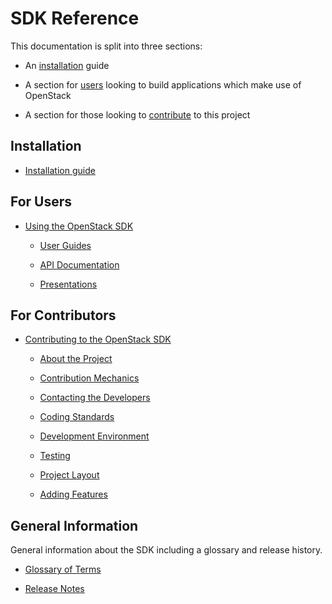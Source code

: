 # SDK Reference

This documentation is split into three sections:

* An [installation](https://docs.openstack.org/openstacksdk/zed/install/index.html) guide

* A section for [users](https://docs.openstack.org/openstacksdk/zed/user/index.html) looking to build applications which make use of OpenStack

* A section for those looking to [contribute](https://docs.openstack.org/openstacksdk/zed/contributor/index.html) to this project

## Installation

* [Installation guide](https://docs.openstack.org/openstacksdk/zed/install/index.html)

## For Users

* [Using the OpenStack SDK](https://docs.openstack.org/openstacksdk/zed/user/index.html)

  * [User Guides](https://docs.openstack.org/openstacksdk/zed/user/index.html#user-guides)

  * [API Documentation](https://docs.openstack.org/openstacksdk/zed/user/index.html#api-documentation)

  * [Presentations](https://docs.openstack.org/openstacksdk/zed/user/index.html#presentations)

## For Contributors

* [Contributing to the OpenStack SDK](https://docs.openstack.org/openstacksdk/zed/contributor/index.html)

  * [About the Project](https://docs.openstack.org/openstacksdk/zed/contributor/index.html#about-the-project)

  * [Contribution Mechanics](https://docs.openstack.org/openstacksdk/zed/contributor/index.html#contribution-mechanics)

  * [Contacting the Developers](https://docs.openstack.org/openstacksdk/zed/contributor/index.html#contacting-the-developers)

  * [Coding Standards](https://docs.openstack.org/openstacksdk/zed/contributor/index.html#coding-standards)

  * [Development Environment](https://docs.openstack.org/openstacksdk/zed/contributor/index.html#development-environment)

  * [Testing](https://docs.openstack.org/openstacksdk/zed/contributor/index.html#testing)

  * [Project Layout](https://docs.openstack.org/openstacksdk/zed/contributor/index.html#project-layout)

  * [Adding Features](https://docs.openstack.org/openstacksdk/zed/contributor/index.html#adding-features)

## General Information

General information about the SDK including a glossary and release history.

* [Glossary of Terms](https://docs.openstack.org/openstacksdk/zed/glossary.html)

* [Release Notes](https://docs.openstack.org/openstacksdk/zed/releasenotes.html)